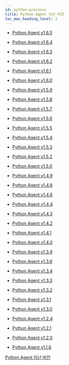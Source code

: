 ```yaml
---
id: python-previous
title: Python Agent 지난 버전
toc_max_heading_level: 2
---
```


* [Python Agent v1.6.5](python-1_6_5)

* [Python Agent v1.6.4](python-1_6_4)

* [Python Agent v1.6.3](python-1_6_3)

* [Python Agent v1.6.2](python-1_6_2)

* [Python Agent v1.6.1](python-1_6_1)

* [Python Agent v1.6.0](python-1_6_0)

* [Python Agent v1.5.9](python-1_5_9)

* [Python Agent v1.5.8](python-1_5_8)

* [Python Agent v1.5.7](python-1_5_7)

* [Python Agent v1.5.6](python-1_5_6)

* [Python Agent v1.5.5](python-1_5_5)

* [Python Agent v1.5.4](python-1_5_4)

* [Python Agent v1.5.3](python-1_5_3)

* [Python Agent v1.5.2](python-1_5_2)

* [Python Agent v1.5.0](python-1_5_0)

* [Python Agent v1.4.9](python-1_4_9)

* [Python Agent v1.4.8](python-1_4_8)

* [Python Agent v1.4.6](python-1_4_6)

* [Python Agent v1.4.4](python-1_4_4)

* [Python Agent v1.4.3](python-1_4_3)

* [Python Agent v1.4.2](python-1_4_2)

* [Python Agent v1.4.1](python-1_4_1)

* [Python Agent v1.4.0](python-1_4_0)

* [Python Agent v1.3.9](python-1_3_9)

* [Python Agent v1.3.6](python-1_3_6)

* [Python Agent v1.3.4](python-1_3_4)

* [Python Agent v1.3.3](python-1_3_3)

* [Python Agent v1.3.2](python-1_3_2)

* [Python Agent v1.3.1](python-1_3_1)

* [Python Agent v1.3.0](python-1_3_0)

* [Python Agent v1.2.4](python-1_2_4)

* [Python Agent v1.2.1](python-1_2_1)

* [Python Agent v1.2.0](python-1_2_0)

* [Python Agent v1.1.6](python-1_1_6)

[Python Agent 지난 버전](https://pypi.org/project/whatap-python/1.4.8/#history)